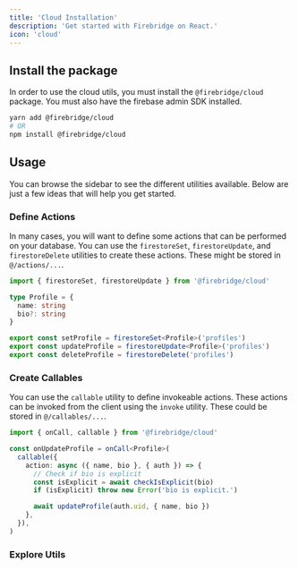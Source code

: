 ```yaml
---
title: 'Cloud Installation'
description: 'Get started with Firebridge on React.'
icon: 'cloud'
---
```


## Install the package

In order to use the cloud utils, you must install the `@firebridge/cloud` package. You must also have the firebase admin SDK installed.

```bash
yarn add @firebridge/cloud
# OR
npm install @firebridge/cloud
```

## Usage

You can browse the sidebar to see the different utilities available. Below are just a few ideas that will help you get started.

### Define Actions

In many cases, you will want to define some actions that can be performed on your database. You can use the `firestoreSet`, `firestoreUpdate`, and `firestoreDelete` utilities to create these actions. These might be stored in `@/actions/...`.

```ts
import { firestoreSet, firestoreUpdate } from '@firebridge/cloud'

type Profile = {
  name: string
  bio?: string
}

export const setProfile = firestoreSet<Profile>('profiles')
export const updateProfile = firestoreUpdate<Profile>('profiles')
export const deleteProfile = firestoreDelete('profiles')
```

### Create Callables

You can use the `callable` utility to define invokeable actions. These actions can be invoked from the client using the `invoke` utility. These could be stored in `@/callables/...`.

```ts
import { onCall, callable } from '@firebridge/cloud'

const onUpdateProfile = onCall<Profile>(
  callable({
    action: async ({ name, bio }, { auth }) => {
      // Check if bio is explicit
      const isExplicit = await checkIsExplicit(bio)
      if (isExplicit) throw new Error('bio is explicit.')

      await updateProfile(auth.uid, { name, bio })
    },
  }),
)
```

### Explore Utils
